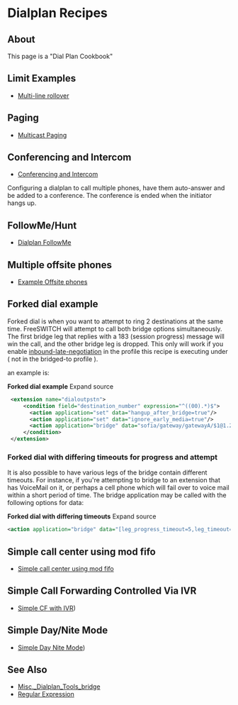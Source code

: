 
# Dialplan Recipes 

 

## About

This page is a "Dial Plan Cookbook"

## Limit Examples

* [Multi-line rollover](../Examples/Multi-line-rollover_9634397.mdx#goal)

## Paging

* [Multicast Paging](../Modules/index.mdx#about)

## Conferencing and Intercom

* [Conferencing and Intercom](../Conference/index.mdx#about)

Configuring a dialplan to call multiple phones, have them auto-answer and be added to a conference. The conference is ended when the initiator hangs up.

## FollowMe/Hunt

* [Dialplan FollowMe](Dialplan-FollowMe_9634428.mdx#about)

## Multiple offsite phones

* [Example Offsite phones](XML-Dialplan/Example-Offsite-phones/index.mdx#about)

## Forked dial example

Forked dial is when you want to attempt to ring 2 destinations at the same time. FreeSWITCH will attempt to call both bridge options simultaneously. The first bridge leg that replies with a 183 (session progress) message will win the call, and the other bridge leg is dropped. This only will work if you enable [inbound-late-negotiation](../Codecs-and-Media/Codec-Negotiation_2883752.mdx) in the profile this recipe is executing under ( not in the bridged-to profile ).

an example is:

 **Forked dial example** Expand source 

```xml
 <extension name="dialoutpstn">
     <condition field="destination_number" expression="^((00).*)$">
       <action application="set" data="hangup_after_bridge=true"/>
       <action application="set" data="ignore_early_media=true"/>
       <action application="bridge" data="sofia/gateway/gatewayA/$1@1.2.3.4,sofia/gateway/gatewayB/$1@4.5.6.7"/>
     </condition>
 </extension>
```

### Forked dial with differing timeouts for progress and attempt

It is also possible to have various legs of the bridge contain different timeouts. For instance, if you're attempting to bridge to an extension that has VoiceMail on it, or perhaps a cell phone which will fail over to voice mail within a short period of time. The bridge application may be called with the following options for data:

**Forked dial with differing timeouts** Expand source 

```xml
<action application="bridge" data="[leg_progress_timeout=5,leg_timeout=10]sofia/gateway/gatewayA/$1@1.2.3.4,[leg_progress_timeout=8,leg_timeout=30]sofia/gateway/gatewayB/$1@4.5.6.7"/>
```

## Simple call center using mod fifo

* [Simple call center using mod fifo](../Modules/mod-fifo/Simple-call-center-using-mod-fifo_9634446.mdx#about)

## Simple Call Forwarding Controlled Via IVR

* [Simple CF with IVR](../Examples/Simple-Call-Forward-with-IVR_9634448.mdx))

## Simple Day/Nite Mode

* [Simple Day Nite Mode](../Examples/Simple-Day-Nite-Mode_9634451.mdx))

## See Also

* [Misc.\_Dialplan\_Tools\_bridge](index.mdx#0-about)
* [Regular Expression](../Examples/Regular-Expression/index.mdx)


